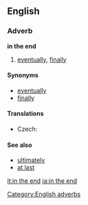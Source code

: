 ==English==

===Adverb===
'''in the end'''

# [[eventually]], [[finally]]

====Synonyms====
* [[eventually]]
* [[finally]]

====Translations====
{{trans-top|eventually, finally}}
* Czech: {{t+|cs|nakonec}}
{{trans-mid}}
{{trans-bottom}}

====See also====
* [[ultimately]]
* [[at last]]

[[Category:English adverbs]]

[[it:in the end]]
[[ja:in the end]]